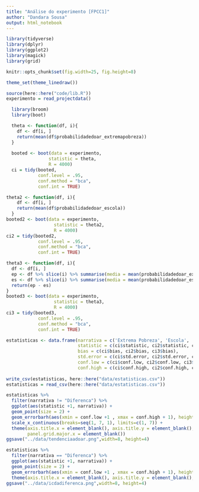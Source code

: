 ```yaml
---
title: "Análise do experimento [FPCC1]"
author: "Dandara Sousa"
output: html_notebook
---
```



```r
library(tidyverse)
library(dplyr)
library(ggplot2)
library(magick)
library(grid)

knitr::opts_chunk$set(fig.width=25, fig.height=8) 

theme_set(theme_linedraw())
```

```r
source(here::here("code/lib.R"))
experimento = read_projectdata()
```

```r
  library(broom)
  library(boot)

  theta <- function(df, i){
    df <- df[i, ]
    return(mean(df$probabilidadedoar_extremapobreza))
  }
  
  booted <- boot(data = experimento, 
                statistic = theta, 
                R = 4000)
  ci = tidy(booted, 
            conf.level = .95,
            conf.method = "bca",
            conf.int = TRUE)
```

```r
theta2 <- function(df, i){
    df <- df[i, ]
    return(mean(df$probabilidadedoar_escola))
  }
booted2 <- boot(data = experimento,
                  statistic = theta2,
                  R = 4000)
ci2 = tidy(booted2,
            conf.level = .95,
            conf.method = "bca",
            conf.int = TRUE)
```

```r
theta3 <- function(df, i){
  df <- df[i, ]
  ep <- df %>% slice(i) %>% summarise(media = mean(probabilidadedoar_extremapobreza)) %>% pull(media)
  es <- df %>% slice(i) %>% summarise(media = mean(probabilidadedoar_escola)) %>% pull(media)
  return(ep - es)
}
booted3 <- boot(data = experimento,
                  statistic = theta3,
                  R = 4000)
ci3 = tidy(booted3,
            conf.level = .95,
            conf.method = "bca",
            conf.int = TRUE)
```

```r
estatisticas <- data.frame(narrativa = c('Extrema Pobreza', 'Escola', 'Diferenca'),
                           statistic = c(ci$statistic, ci2$statistic, ci3$statistic),
                           bias = c(ci$bias, ci2$bias, ci3$bias),
                           std.error = c(ci$std.error, ci2$std.error, ci3$std.error),
                           conf.low = c(ci$conf.low, ci2$conf.low, ci3$conf.low),
                           conf.high = c(ci$conf.high, ci2$conf.high, ci3$conf.high))
  
write_csv(estatisticas, here::here("data/estatisticas.csv"))
estatisticas = read_csv(here::here("data/estatisticas.csv"))

```

```r
estatisticas %>%
  filter(narrativa != "Diferenca") %>%
  ggplot(aes(statistic +1, narrativa)) +
  geom_point(size = 2) +
  geom_errorbarh(aes(xmin = conf.low +1 , xmax = conf.high + 1), height = 0) +
  scale_x_continuous(breaks=seq(1, 7, 1), limits=c(1, 7)) + 
  theme(axis.title.x = element_blank(), axis.title.y = element_blank(), axis.text.y = element_blank(),
        panel.grid.major.x = element_blank())
ggsave("../data/tendenciaadoar.png",width=8, height=4)
```

```r
estatisticas %>%
  filter(narrativa == "Diferenca") %>%
  ggplot(aes(statistic +1, narrativa)) +
  geom_point(size = 2) +
  geom_errorbarh(aes(xmin = conf.low +1 , xmax = conf.high + 1), height = 0) +
  theme(axis.title.x = element_blank(), axis.title.y = element_blank(), axis.text.y = element_blank(), panel.grid.major.x = element_blank())
ggsave("../data/icdadiferenca.png",width=8, height=4)
```



